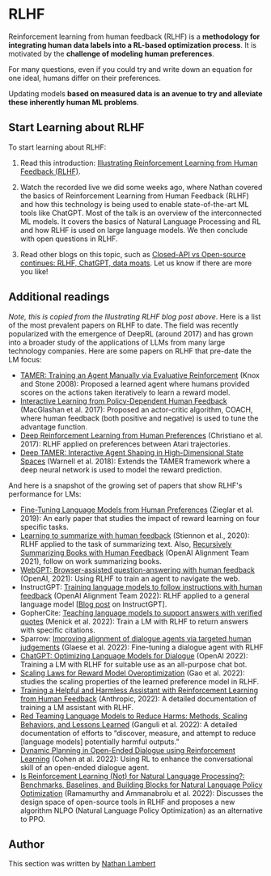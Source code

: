 # RLHF

Reinforcement learning from human feedback (RLHF) is a **methodology for integrating human data labels into a RL-based optimization process**.
It is motivated by the **challenge of modeling human preferences**.

For many questions, even if you could try and write down an equation for one ideal, humans differ on their preferences.

Updating models **based on measured data is an avenue to try and alleviate these inherently human ML problems**.

## Start Learning about RLHF

To start learning about RLHF:

1. Read this introduction: [Illustrating Reinforcement Learning from Human Feedback (RLHF)](https://huggingface.co/blog/rlhf).

2. Watch the recorded live we did some weeks ago, where Nathan covered the basics of Reinforcement Learning from Human Feedback (RLHF) and how this technology is being used to enable state-of-the-art ML tools like ChatGPT.
Most of the talk is an overview of the interconnected ML models. It covers the basics of Natural Language Processing and RL and how RLHF is used on large language models. We then conclude with open questions in RLHF.

<Youtube id="2MBJOuVq380" />

3. Read other blogs on this topic, such as [Closed-API vs Open-source continues: RLHF, ChatGPT, data moats](https://robotic.substack.com/p/rlhf-chatgpt-data-moats). Let us know if there are more you like!


## Additional readings

*Note, this is copied from the Illustrating RLHF blog post above*.
Here is a list of the most prevalent papers on RLHF to date. The field was recently popularized with the emergence of DeepRL (around 2017) and has grown into a broader study of the applications of LLMs from many large technology companies.
Here are some papers on RLHF that pre-date the LM focus:
- [TAMER: Training an Agent Manually via Evaluative Reinforcement](https://www.cs.utexas.edu/~pstone/Papers/bib2html-links/ICDL08-knox.pdf) (Knox and Stone 2008): Proposed a learned agent where humans provided scores on the actions taken iteratively to learn a reward model.
- [Interactive Learning from Policy-Dependent Human Feedback](http://proceedings.mlr.press/v70/macglashan17a/macglashan17a.pdf) (MacGlashan et al. 2017): Proposed an actor-critic algorithm, COACH, where human feedback (both positive and negative) is used to tune the advantage function.
- [Deep Reinforcement Learning from Human Preferences](https://proceedings.neurips.cc/paper/2017/hash/d5e2c0adad503c91f91df240d0cd4e49-Abstract.html) (Christiano et al. 2017): RLHF applied on preferences between Atari trajectories.
- [Deep TAMER: Interactive Agent Shaping in High-Dimensional State Spaces](https://ojs.aaai.org/index.php/AAAI/article/view/11485) (Warnell et al. 2018): Extends the TAMER framework where a deep neural network is used to model the reward prediction.

And here is a snapshot of the growing set of papers that show RLHF's performance for LMs:
- [Fine-Tuning Language Models from Human Preferences](https://arxiv.org/abs/1909.08593) (Zieglar et al. 2019): An early paper that studies the impact of reward learning on four specific tasks.
- [Learning to summarize with human feedback](https://proceedings.neurips.cc/paper/2020/hash/1f89885d556929e98d3ef9b86448f951-Abstract.html) (Stiennon et al., 2020): RLHF applied to the task of summarizing text. Also, [Recursively Summarizing Books with Human Feedback](https://arxiv.org/abs/2109.10862) (OpenAI Alignment Team 2021), follow on work summarizing books.
- [WebGPT: Browser-assisted question-answering with human feedback](https://arxiv.org/abs/2112.09332) (OpenAI, 2021): Using RLHF to train an agent to navigate the web.
- InstructGPT: [Training language models to follow instructions with human feedback](https://arxiv.org/abs/2203.02155) (OpenAI Alignment Team 2022): RLHF applied to a general language model [[Blog post](https://openai.com/blog/instruction-following/) on InstructGPT].
- GopherCite: [Teaching language models to support answers with verified quotes](https://www.deepmind.com/publications/gophercite-teaching-language-models-to-support-answers-with-verified-quotes) (Menick et al. 2022): Train a LM with RLHF to return answers with specific citations.
- Sparrow: [Improving alignment of dialogue agents via targeted human judgements](https://arxiv.org/abs/2209.14375) (Glaese et al. 2022): Fine-tuning a dialogue agent with RLHF
- [ChatGPT: Optimizing Language Models for Dialogue](https://openai.com/blog/chatgpt/) (OpenAI 2022): Training a LM with RLHF for suitable use as an all-purpose chat bot.
- [Scaling Laws for Reward Model Overoptimization](https://arxiv.org/abs/2210.10760) (Gao et al. 2022): studies the scaling properties of the learned preference model in RLHF.
- [Training a Helpful and Harmless Assistant with Reinforcement Learning from Human Feedback](https://arxiv.org/abs/2204.05862) (Anthropic, 2022): A detailed documentation of training a LM assistant with RLHF.
- [Red Teaming Language Models to Reduce Harms: Methods, Scaling Behaviors, and Lessons Learned](https://arxiv.org/abs/2209.07858) (Ganguli et al. 2022): A detailed documentation of efforts to “discover, measure, and attempt to reduce [language models] potentially harmful outputs.”
- [Dynamic Planning in Open-Ended Dialogue using Reinforcement Learning](https://arxiv.org/abs/2208.02294) (Cohen at al. 2022): Using RL to enhance the conversational skill of an open-ended dialogue agent.
- [Is Reinforcement Learning (Not) for Natural Language Processing?: Benchmarks, Baselines, and Building Blocks for Natural Language Policy Optimization](https://arxiv.org/abs/2210.01241) (Ramamurthy and Ammanabrolu et al. 2022): Discusses the design space of open-source tools in RLHF and proposes a new algorithm NLPO (Natural Language Policy Optimization) as an alternative to PPO.

## Author

This section was written by <a href="https://twitter.com/natolambert"> Nathan Lambert </a>

